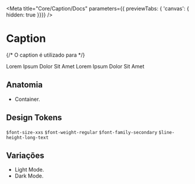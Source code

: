 
<Meta
  title="Core/Caption/Docs"
  parameters={{ previewTabs: { 'canvas': { hidden: true }}}}
/>

# Caption
{/* O caption é utilizado para */}

<Canvas>
  <Caption>Lorem Ipsum Dolor Sit Amet</Caption>
  <Caption allcaps>Lorem Ipsum Dolor Sit Amet</Caption>
</Canvas>

## Anatomia
* Container.

## Design Tokens
`$font-size-xxs`
`$font-weight-regular`
`$font-family-secondary`
`$line-height-long-text`

## Variações
* Light Mode.
* Dark Mode.
